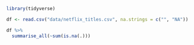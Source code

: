 
```r
library(tidyverse)
```

```r
df <- read.csv("data/netflix_titles.csv", na.strings = c("", "NA"))
```

```r
df %>%
  summarise_all(~sum(is.na(.)))
```
